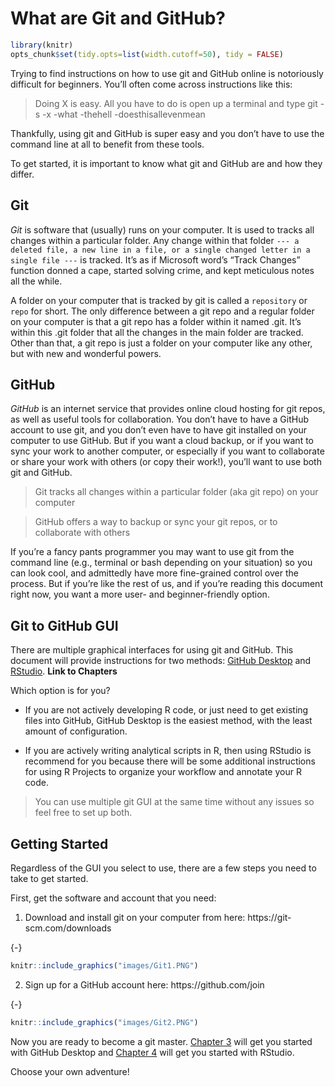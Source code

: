 # What are Git and GitHub? {#Git2}

```r

library(knitr)
opts_chunk$set(tidy.opts=list(width.cutoff=50), tidy = FALSE)

``` 

Trying to find instructions on how to use git and GitHub online is notoriously difficult for beginners. You’ll often come across instructions like this:

> Doing X is easy. All you have to do is open up a terminal and type git -s -x -what -thehell -doesthisallevenmean

Thankfully, using git and GitHub is super easy and you don’t have to use the command line at all to benefit from these tools. 

To get started, it is important to know what git and GitHub are and how they differ.

## Git {#Git2.1}

*Git* is software that (usually) runs on your computer. It is used to tracks all changes within a particular folder. Any change within that folder `--- a deleted file, a new line in a file, or a single changed letter in a single file ---` is tracked. It’s as if Microsoft word’s “Track Changes” function donned a cape, started solving crime, and kept meticulous notes all the while. 

A folder on your computer that is tracked by git is called a `repository` or `repo` for short. The only difference between a git repo and a regular folder on your computer is that a git repo has a folder within it named .git. It’s within this .git folder that all the changes in the main folder are tracked. Other than that, a git repo is just a folder on your computer like any other, but with new and wonderful powers. 

## GitHub {#Git2.2}

*GitHub* is an internet service that provides online cloud hosting for git repos, as well as useful tools for collaboration. You don’t have to have a GitHub account to use git, and you don’t even have to have git installed on your computer to use GitHub. But if you want a cloud backup, or if you want to sync your work to another computer, or especially if you want to collaborate or share your work with others (or copy their work!), you’ll want to use both git and GitHub.

> Git tracks all changes within a particular folder (aka git repo) on your computer 

> GitHub offers a way to backup or sync your git repos, or to collaborate with others

If you’re a fancy pants programmer you may want to use git from the command line (e.g., terminal or bash depending on your situation) so you can look cool, and admittedly have more fine-grained control over the process. But if you’re like the rest of us, and if you’re reading this document right now, you want a more user- and beginner-friendly option.

## Git to GitHub GUI {#Git2.3}

There are multiple graphical interfaces for using git and GitHub. This document will provide instructions for two methods: [GitHub Desktop](#Desk3) and [RStudio](#RStud4). **Link to Chapters** 

Which option is for you? 

- If you are not actively developing R code, or just need to get existing files into GitHub, GitHub Desktop is the easiest method, with the least amount of configuration. 

- If you are actively writing analytical scripts in R, then using RStudio is recommend for you because there will be some additional instructions for using R Projects to organize your workflow and annotate your R code.  

> You can use multiple git GUI at the same time without any issues so feel free to set up both.   

## Getting Started {#Git2.4}

Regardless of the GUI you select to use, there are a few steps you need to take to get started. 

First, get the software and account that you need:

1.	Download and install git on your computer from here: https://git-scm.com/downloads

{-}
```r
knitr::include_graphics("images/Git1.PNG")
```

2.	Sign up for a GitHub account here:
https://github.com/join 

{-}
```r
knitr::include_graphics("images/Git2.PNG")
```

Now you are ready to become a git master. [Chapter 3](#Desk3) will get you started with GitHub Desktop and [Chapter 4](#RStud4) will get you started with RStudio. 

Choose your own adventure! 


